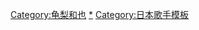 {{Navbox Musical artist
| name   = 龜梨和也
| state  = collapsed
| title = [[龜梨和也]]
| background = group_or_band
| group1 = 現在演出節目
| list1 = [[Going!Sports&News|上田晉也×龜梨和也的Going！棒球]] - [[Going!Sports&News]] - [[下一秒，變熱了。THE BASEBALL|Dramatic Game 1844]] - KAT-TUN 龜梨和也的HANG OUT
| group2 = 過去演出節目
| list2 = [[龜梨和也的Case By Case]]
| group3 = 電視劇
| list3 = [[3年B組金八先生|3年B組金八先生5]] - [[極道鮮師|極道鮮師2]] - [[野豬大改造]] - [[戀愛維他命]] - [[雄基 (電視劇)|雄基]] - [[唯一的愛]] - [[1磅的福音]] - [[神之雫]] - [[完美小姐進化論]] - [[妖怪人間貝姆]] - [[東京下町古書店|東京下町古書店〜老街大家族的故事]] - [[Second Love]] - [[怪盜偵探 山貓|怪盜 山貓]] - [[我命中注定的人]] - [[創造時代之男 阿久悠物語]] - [[FINAL CUT]] - [[信 (小說)|信]]
| group4 = 相關項目
| list4 = [[KAT-TUN]] - [[修二與彰]] - [[傑尼斯事務所]]
}}<noinclude>
[[Category:龟梨和也]]
[[Category:KAT-TUN|*]]
[[Category:日本歌手模板]]
</noinclude>